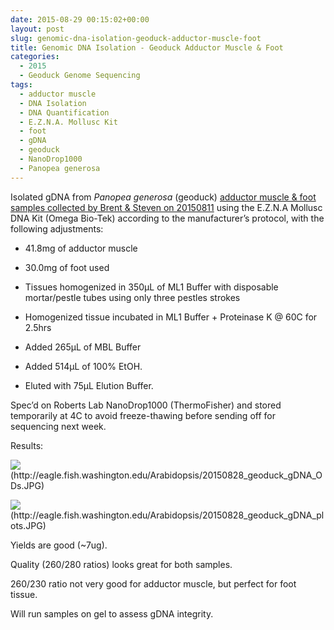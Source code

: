 ```yaml
---
date: 2015-08-29 00:15:02+00:00
layout: post
slug: genomic-dna-isolation-geoduck-adductor-muscle-foot
title: Genomic DNA Isolation - Geoduck Adductor Muscle & Foot
categories:
  - 2015
  - Geoduck Genome Sequencing
tags:
  - adductor muscle
  - DNA Isolation
  - DNA Quantification
  - E.Z.N.A. Mollusc Kit
  - foot
  - gDNA
  - geoduck
  - NanoDrop1000
  - Panopea generosa
---
```


Isolated gDNA from _Panopea generosa_ (geoduck) [adductor muscle & foot samples collected by Brent & Steven on 20150811](https://onsnetwork.org/halfshell/2015/08/11/big-day-big-clam/) using the E.Z.N.A Mollusc DNA Kit (Omega Bio-Tek) according to the manufacturer's protocol, with the following adjustments:




    
  * 41.8mg of adductor muscle

    
  * 30.0mg of foot used

    
  * Tissues homogenized in 350μL of ML1 Buffer with disposable mortar/pestle tubes using only three pestles strokes

    
  * Homogenized tissue incubated in ML1 Buffer + Proteinase K @ 60C for 2.5hrs

    
  * Added 265μL of MBL Buffer

    
  * Added 514μL of 100% EtOH.

    
  * Eluted with 75μL Elution Buffer.



Spec'd on Roberts Lab NanoDrop1000 (ThermoFisher) and stored temporarily at 4C to avoid freeze-thawing before sending off for sequencing next week.



Results:



![](https://eagle.fish.washington.edu/Arabidopsis/20150828_geoduck_gDNA_ODs.JPG)(http://eagle.fish.washington.edu/Arabidopsis/20150828_geoduck_gDNA_ODs.JPG)



![](https://eagle.fish.washington.edu/Arabidopsis/20150828_geoduck_gDNA_plots.JPG)(http://eagle.fish.washington.edu/Arabidopsis/20150828_geoduck_gDNA_plots.JPG)



Yields are good (~7ug).

Quality (260/280 ratios) looks great for both samples.

260/230 ratio not very good for adductor muscle, but perfect for foot tissue.

Will run samples on gel to assess gDNA integrity.


